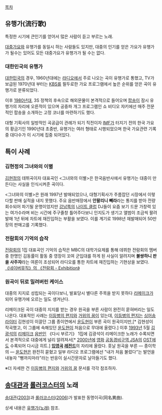 [[목차]]

== 유행가(流行歌) ==
특정한 시기에 큰인기를 얻어서 많은 사람이 듣고 부르는 노래.

[[대중가요]]와 유행가를 동일시 하는 사람들도 있지만, 대중의 인기를 얻은 가요가 유행가가 될수는 있어도 모든 대중가요가 유행가가 될 수는 없다.

=== 대한민국의 유행가 ===
[[대한민국]]의 경우, 1960년대에는 [[라디오]]에서 주로 나오는 곡이 유행가로 통했고, TV가 보급된 1970년대 부터는 [[KBS]]를 필두로한 가요 프로그램에서 높은 순위를 얻은 곡이 유행가로 분류되었다.

이후 [[1980년]]대, 3S 정책의 후속으로 해외문물이 본격적으로 들어오며 [[팝송]]이 잠시 유행가의 자리에 오른적이 있으며 공중파 개그 프로그램인 쇼 비디오 쟈키에선 매주 전문적인 팝송을 소개하는 고정 코너를 마련하기도 했다.

대형 기획사의 일방적인 곡공급이 관례가 되기 직전이자 [[IMF]]가 터지기 전의 한국 가요의 황금기인 1990년대 초중반, 유행가는 여러 형태로 시행되었으며 한국 가요관련 기록 중 대다수가 이 시기에 집중 되어있다.

== 특이 사례 ==
=== 김현정의 그녀와의 이별 ===
[[김현정]]의 데뷔곡이자 대표곡인 <그녀와의 이별>은 한국음반사에서 유행가는 대중이 만든다는 사실을 인식시켜준 곡이다.

<그녀와의 이별>은 원래 1997년 발매되었으나, 대형기획사가 주름잡던 시장에서 이렇다할 판매 실적을 내지 못했다. 주요 음반매장에서 '''안팔리니 빼라'''라는 통지를 받아 전량회수되어 파기될 운명이었지만 [[강남]]쪽의 [[나이트 클럽]] DJ들이 요즘 보기 드문 가창력 있는 여가수라며 비는 시간에 주구줄창 틀어주다보니 인지도가 생기고 앨범이 조금씩 팔려 발매 1년 뒤에 차트에 재진입하는 부활을 보였다. 이를 계기로 1998년 재발매되어 50만 장의 판매고를 기록했다.

=== 전람회의 기억의 습작 ===
[[전람회]]의 1집 대표곡인 기억의 습작은 MBC의 대학가요제를 통해 데뷔한 전람회의 멤버 중 한명인 김동률이 활동 중 영장이 꼬여 군입대를 하게 된 사실이 알려지며 '''불쌍하니 판을 사주자'''라는 여론이 조성되어 라디오를 통한 차트에 재진입하는 기현상을 보였다. [http://music.naver.com/album/index.nhn?albumId=1906 《네이버뮤직》의 《전람회 - Exhibition》]
=== 원곡이 뒤로 밀려버린 케이스 ===
대중의 지지로 성립되는 곡이다보니, 발표당시 별다른 주목을 받지 못하다 [[리메이크]]가 되어 유행가에 오르는 일도 생겨난다.

리메이크된 곡이 대중의 지지를 받는 경우 원곡을 부른 사람이 완전히 묻혀버리는 일도 나온다. 
대표적인 사례는 [[이등병의 편지]]와 [[거위의 꿈]]이 있는데, [[이등병의 편지]]는 [[싱어송라이터]] 김현성이 이끌던 그룹 종이연에서 [[윤도현]]이 부른 곡이 원곡이지만,[* 김현성이 작곡했고, 이 그룹에 속해있던 [[윤도현]]이 처음으로 무대에 올렸다.] 이후 [[1993년]] 5월 [[김광석]]의 [[리메이크]] [[음반]]인 《다시 부르기》 1집에 김광석이 리메이크한 노래가 수록되면서 본격적으로 대중에게 널리 알려져서[* [[2000년]]에 [[영화]] [[공동경비구역 JSA]]의 [[OST#s-1|OST]]에도 수록되어 다시금 히트.] '''[[입대|입영]]곡 [[전설은 아니고 레전드|레전드]]'''의 자리에 올랐다. 훗날 원곡을 부른 ― 종이학의 ― [[윤도현]]은 완전히 묻혔고 일부 라디오 프로그램에선 "내가 처음 불렀다"는 발언을 내놓자 "뻥까지마라"라는 반응이 실시간문자로 날아들기도 했다.

※더 자세한 건 [[이등병의 편지]]와 [[거위의 꿈]] 문서를 각각 참조하자.

== [[송대관]]과 [[롤러코스터(밴드)|롤러코스터]]의 노래 ==
[[송대관]]([[2003년|2003]])과 [[롤러코스터(밴드)|롤러코스터]]([[2006년|2006]])가 발표한 동명이곡(同名異曲).

상세 내용은 [[유행가(노래)]] 참조.
